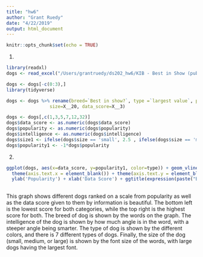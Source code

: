 ```yaml
---
title: "hw6"
author: "Grant Ruedy"
date: "4/22/2019"
output: html_document
---
```


```r
knitr::opts_chunk$set(echo = TRUE)
```

1.
```r
library(readxl)
dogs <- read_excel("/Users/grantruedy/ds202_hw6/KIB - Best in Show (public)1.xlsx", sheet='Best in show full sheet')

dogs <- dogs[-c(0:3),]
library(tidyverse)

dogs <- dogs %>% rename(breed=`Best in show?`, type =`largest value`, popularity = '87', intelligence= X__6, 
                size=X__20, data_score=X__3)

dogs <- dogs[,c(1,3,5,7,12,32)]
dogs$data_score <- as.numeric(dogs$data_score)
dogs$popularity <- as.numeric(dogs$popularity)
dogs$intelligence <- as.numeric(dogs$intelligence)
dogs$size1 <- ifelse(dogs$size == 'small', 2.5 , ifelse(dogs$size == 'medium' , 3, ifelse(dogs$size == 'large' , 4, NA)))
dogs$popularity1 <- -1*dogs$popularity
```

2.
```r
ggplot(dogs, aes(x=data_score, y=popularity1, color=type)) + geom_vline(xintercept = 2.3) + geom_hline(yintercept = -44) + geom_text(na.rm=T,label=as.character(dogs$breed),angle=dogs$intelligence*2,size=dogs$size1) +
  theme(axis.text.x = element_blank()) + theme(axis.text.y = element_blank())+
  ylab('Popularity') + xlab('Data Score') + ggtitle(expression(paste("Best in Show: The Ultimate Data Dog  |  intelligence=word angle, size=word size" )))
 
```

This graph shows different dogs ranked on a scale from popularity as well as the data score given to them by information is beautiful. The bottom left is the lowest score for both categories, while the top right is the highest score for both. The breed of dog is shown by the words on the graph. The intelligence of the dog is shown by how much angle is in the word, with a steeper angle being smarter. The type of dog is shown by the different colors, and there is 7 different types of dogs. Finally, the size of the dog (small, medium, or large) is shown by the font size of the words, with large dogs having the largest font.
